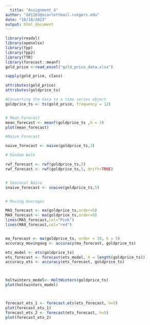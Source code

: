 ```yaml
---
  title: "Assignment 4"
author: "dd1163@scarlettmail.rutgers.edu"
date: "10/18/2023"
output: html_document
---
```

  
  
```r
library(readxl)
library(openxlsx)
library(fpp)
library(fpp2)
library(TTR)
library(forecast::meanf)
gold_price <-read_excel("gold_price_data.xlsx")

sapply(gold_price, class)

attributes(gold_price)
attributes(goldprice_ts)

#Converting the data to a time series object
goldprice_ts <- ts(gold_price, frequency = 12)


# Mean Forecast
mean_forecast <- meanf(goldprice_ts ,h = 3)
plot(mean_forecast)

#Naive Forecast

naive_forecast <- naive(goldprice_ts,3)

# Random Walk

rwf_forecast <- rwf(goldprice_ts,5)
rwf_forecast <- rwf(goldprice_ts,5, drift=TRUE)


# Seasonal Naive
snaive_forecast <- snaive(goldprice_ts,5)


# Moving Averages

MA5_forecast <- ma(goldprice_ts,order=5)
MA9_forecast <- ma(goldprice_ts,order=9)
lines(MA5_forecast,col="Pink")
lines(MA9_forecast,col="red")


ma_forecast <- ma(goldprice_ts, order = 10, h = 5)
accuracy_movingavg <- accuracy(ma_forecast, goldprice_ts)

ets_model <- ets(goldprice_ts)
ets_forecast <- forecast(ets_model, h = length(goldprice_ts))
accuracy_ets <- accuracy(ets_forecast, goldprice_ts)



holtwinters_model<- HoltWinters(goldprice_ts)
plot(holtwinters_model)



forecast_ets_1 <- forecast.ets(ets_forecast, h=5)
plot(forecast_ets_1)
forecast_ets_2 <- forecast(ets_forecast, h=5)
plot(forecast_ets_2)

```